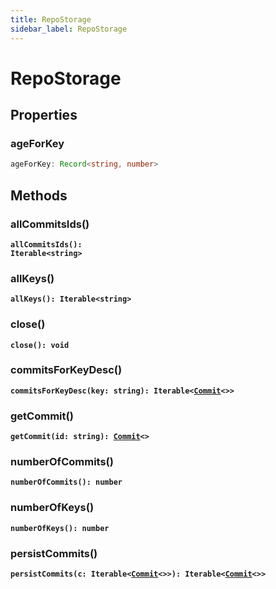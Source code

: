 ```yaml
---
title: RepoStorage
sidebar_label: RepoStorage
---
```


# RepoStorage

## Properties

### ageForKey

```typescript
ageForKey: Record<string, number>
```

## Methods

### allCommitsIds()

**<code>allCommitsIds(): Iterable&lt;string&gt;</code>**

### allKeys()

**<code>allKeys(): Iterable&lt;string&gt;</code>**

### close()

**<code>close(): void</code>**

### commitsForKeyDesc()

**<code>commitsForKeyDesc(key: string): Iterable&lt;[Commit](/api/classes/commit)&lt;&gt;&gt;</code>**

### getCommit()

**<code>getCommit(id: string): [Commit](/api/classes/commit)&lt;&gt;</code>**

### numberOfCommits()

**<code>numberOfCommits(): number</code>**

### numberOfKeys()

**<code>numberOfKeys(): number</code>**

### persistCommits()

**<code>persistCommits(c: Iterable&lt;[Commit](/api/classes/commit)&lt;&gt;&gt;): Iterable&lt;[Commit](/api/classes/commit)&lt;&gt;&gt;</code>**

